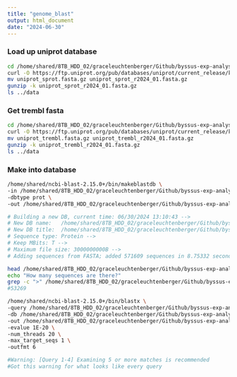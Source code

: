 ```yaml
---
title: "genome_blast"
output: html_document
date: "2024-06-30"
---
```


### Load up uniprot database
```bash

cd /home/shared/8TB_HDD_02/graceleuchtenberger/Github/byssus-exp-analysis/data/
curl -O https://ftp.uniprot.org/pub/databases/uniprot/current_release/knowledgebase/complete/uniprot_sprot.fasta.gz
mv uniprot_sprot.fasta.gz uniprot_sprot_r2024_01.fasta.gz
gunzip -k uniprot_sprot_r2024_01.fasta.gz
ls ../data

```
### Get trembl fasta
```bash
cd /home/shared/8TB_HDD_02/graceleuchtenberger/Github/byssus-exp-analysis/data/ 
curl -O https://ftp.uniprot.org/pub/databases/uniprot/current_release/knowledgebase/complete/uniprot_trembl.fasta.gz 
mv uniprot_trembl.fasta.gz uniprot_trembl_r2024_01.fasta.gz
gunzip -k uniprot_trembl_r2024_01.fasta.gz
ls ../data

```



### Make into database
```bash
/home/shared/ncbi-blast-2.15.0+/bin/makeblastdb \
-in /home/shared/8TB_HDD_02/graceleuchtenberger/Github/byssus-exp-analysis/data/uniprot_sprot_r2024_01.fasta \
-dbtype prot \
-out /home/shared/8TB_HDD_02/graceleuchtenberger/Github/byssus-exp-analysis/output/uniprot_sprot_r2024_01

# Building a new DB, current time: 06/30/2024 13:10:43 -->
# New DB name:   /home/shared/8TB_HDD_02/graceleuchtenberger/Github/byssus-exp-analysis/output/uniprot_sprot_r2024_01 -->
# New DB title:  /home/shared/8TB_HDD_02/graceleuchtenberger/Github/byssus-exp-analysis/data/uniprot_sprot_r2024_01.fasta -->
# Sequence type: Protein -->
# Keep MBits: T -->
# Maximum file size: 3000000000B -->
# Adding sequences from FASTA; added 571609 sequences in 8.75332 seconds. -->
```
```bash
head /home/shared/8TB_HDD_02/graceleuchtenberger/Github/byssus-exp-analysis/data/ncbi_dataset/data/GCF_036588685.1/cds_from_genomic.fasta
echo "How many sequences are there?"
grep -c ">" /home/shared/8TB_HDD_02/graceleuchtenberger/Github/byssus-exp-analysis/data/ncbi_dataset/data/GCF_036588685.1/cds_from_genomic.fasta
#53269
```

```bash
/home/shared/ncbi-blast-2.15.0+/bin/blastx \
-query /home/shared/8TB_HDD_02/graceleuchtenberger/Github/byssus-exp-analysis/data/ncbi_dataset/data/GCF_036588685.1/cds_from_genomic.fasta \
-db /home/shared/8TB_HDD_02/graceleuchtenberger/Github/byssus-exp-analysis/output/uniprot_sprot_r2024_01 \
-out /home/shared/8TB_HDD_02/graceleuchtenberger/Github/byssus-exp-analysis/output/Mtros-genome-uniprot_blastx.tab \
-evalue 1E-20 \
-num_threads 20 \
-max_target_seqs 1 \
-outfmt 6

#Warning: [Query 1-4] Examining 5 or more matches is recommended
#Got this warning for what looks like every query
```

